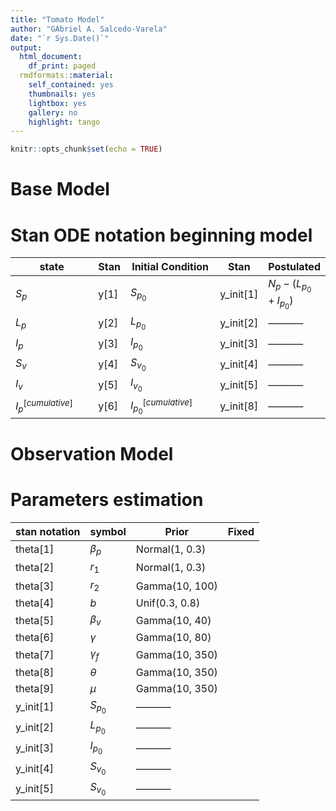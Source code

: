 ```yaml
---
title: "Tomato Model"
author: "GAbriel A. Salcedo-Varela"
date: "`r Sys.Date()`"
output:
  html_document:
    df_print: paged
  rmdformats::material:
    self_contained: yes
    thumbnails: yes
    lightbox: yes
    gallery: no
    highlight: tango
---
```


```r
knitr::opts_chunk$set(echo = TRUE)
```

Base Model
=================================
\begin{align}
    S_p'& =
        -\beta_p S_p I_v + r_1 L_p + r_2 I_p
        \\
    L_p'& =
        \beta_p S_p I_v -(b + r_1) L_p
        \\
    I_p'& = 
        b L_p - r_2 I_p
        \\
    S_v'&= 
        -\beta_v S_v I_p - (\gamma + \gamma_f) S_v + (1 - \theta) \mu
        \\
    I_v'&= 
        \beta_v S_v I_p - (\gamma + \gamma_f) I_v +\theta \mu
        \\
    N_p(t)&= 
        S_p + L_p + I_p
\end{align}

Stan ODE notation beginning model
=================================

|state                  |Stan| Initial Condition       |Stan     |Postulated |
|-----------------------|----|-------------------------|---------|-----------|
|$S_p$                  |y[1]| $S_{p_0}$               |y_init[1]|$N_p -
                                                                  (L_{p_0} + 
                                                                  I_{p_0})$  |
|$L_p$                  |y[2]| $L_{p_0}$               |y_init[2]|-----------|
|$I_p$                  |y[3]| $I_{p_0}$               |y_init[3]|-----------|
|$S_v$                  |y[4]| $S_{v_0}$               |y_init[4]|-----------|
|$I_v$                  |y[5]| $I_{v_0}$               |y_init[5]|-----------|
|$I_p^{[cumulative]}$   |y[6]| $I_{p_0}^{[cumulative]}$|y_init[8]|-----------|

Observation Model
=================
\begin{align}
    Y_t &
        \sim \text{Poisson}(\lambda_t), \qquad
    \\
    \lambda_t &
        =  \int_0^t b L_p
    \\
    & b \sim \text{Uniform(0 1)}
\end{align}

Parameters estimation
==========================================

|stan notation| symbol     |Prior          | Fixed      |
|-------------|---------   |---------------|------------|
|theta[1]     |$\beta_p$   | Normal(1, 0.3)|            |
|theta[2]     |$r_1$       | Normal(1, 0.3)|            |
|theta[3]     |$r_2$       | Gamma(10, 100)|            |
|theta[4]     |$b$         | Unif(0.3, 0.8)|            |
|theta[5]     |$\beta_v$   | Gamma(10, 40) |            |
|theta[6]     |$\gamma$    | Gamma(10, 80) |            |
|theta[7]     |$\gamma_f$  | Gamma(10, 350)|            |
|theta[8]     |$\theta$    | Gamma(10, 350)|            |
|theta[9]     |$\mu$       | Gamma(10, 350)|            |
|y_init[1]    |$S_{p_{0}}$ |  -----------  |            |
|y_init[2]    |$L_{p_{0}}$ |  -----------  |            |
|y_init[3]    |$I_{p_{0}}$ |  -----------  |            |
|y_init[4]    |$S_{v_{0}}$ |  -----------  |            |
|y_init[5]    |$S_{v_{0}}$ |  -----------  |            |


